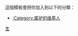 {{Userbox-2
|border-c=#00FF80
|border-s=1
|id1-c=#00FFFF
|id1-s=30
|id1=[[生肖|驴]]
|id2-c=#00FFFF
|id2=[[File:Donkey.jpg|45px]]
|info-c=#00FF80
|info-s=10
|info=这个用户的生肖属'''[[驴]]'''。
}}
<includeonly>[[Category:属驴的维基人|{{PAGENAME}}]]</includeonly>
<noinclude>
<p style="clear: both; padding-top: 2em">
這個模板會把你加入到以下的分類：
*[[:Category:属驴的维基人]]
</p>
[[Category:星座生肖用戶框模板|生]]
</noinclude>